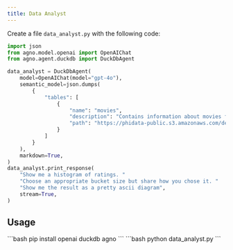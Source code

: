 ```yaml
---
title: Data Analyst
---
```



Create a file `data_analyst.py` with the following code:

```python data_analyst.py
import json
from agno.model.openai import OpenAIChat
from agno.agent.duckdb import DuckDbAgent

data_analyst = DuckDbAgent(
    model=OpenAIChat(model="gpt-4o"),
    semantic_model=json.dumps(
        {
            "tables": [
                {
                    "name": "movies",
                    "description": "Contains information about movies from IMDB.",
                    "path": "https://phidata-public.s3.amazonaws.com/demo_data/IMDB-Movie-Data.csv",
                }
            ]
        }
    ),
    markdown=True,
)
data_analyst.print_response(
    "Show me a histogram of ratings. "
    "Choose an appropriate bucket size but share how you chose it. "
    "Show me the result as a pretty ascii diagram",
    stream=True,
)
```

## Usage

<Steps>
  <Snippet file="create-venv-step.mdx" />

  <Step title="Install libraries">
    ```bash
    pip install openai duckdb agno
    ```
  </Step>

  <Step title="Run the agent">
    ```bash
    python data_analyst.py
    ```
  </Step>

</Steps>